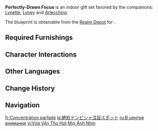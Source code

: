 {{Furnishing Infobox
|id             = 350077
|image          = Furnishing Set Perfectly-Drawn Focus Display.png
|category       = Indoor Set
|subcategory    = Gift Set
|quality        = 4
|adeptal_energy = 750
|load           = 1,784
|description    = An interior with a middle-sized stage as its centerpiece, large enough to stage a small performance.
For those new to performing, an audience too large will cause them undue nerves and affect their performance, and for seasoned masters, sometimes a show put on for one's friends brings one far more happiness than a sold-out extravaganza. As such, most performers can appreciate the lack of grandeur in this stage.
|blueprint      = Realm Depot
}}
'''Perfectly-Drawn Focus''' is an indoor gift set favored by the companions: [[Lynette]], [[Lyney]] and [[Arlecchino]]

The blueprint is obtainable from the [[Realm Depot]] for {{Item|Realm Currency|24|x=240}}.

==Required Furnishings==
{{Recipe
|type = Gift Set
|yield = 0
|Restaurant Rug: "Bathing in the Breeze" = 2
|Mallow Wood "Sturdy" Cargo Container = 1
|"Maison Cardinalice's Musical Tone" = 1
|Mallow Wood "Viewing Rites" Chair = 3
|Floral Arrangement: "Art of Contrast" = 2
|"Celebration of an Ad-Hoc Performance" = 1
|Standard Music Stand: Accurate Tuning = 1
|sort = Restaurant Rug: "Bathing in the Breeze";Mallow Wood "Sturdy" Cargo Container;"Maison Cardinalice's Musical Tone";Mallow Wood "Viewing Rites" Chair;Floral Arrangement: "Art of Contrast";"Celebration of an Ad-Hoc Performance";Standard Music Stand: Accurate Tuning
}}

==Character Interactions==
{{Gift Set Character Interactions
|character_1 = Lynette
|rewards_1   = Primogem*20;Guide to Order*2;Mora*20,000
|character_2 = Lyney
|rewards_2   = Primogem*20;Guide to Equity*2;Mora*20,000
|character_3 = Arlecchino
|rewards_3   = Primogem*20;Guide to Order*2;Mora*20,000
|set         = Perfectly-Drawn Focus
}}

==Other Languages==
{{Other Languages
|en       = Perfectly-Drawn Focus
|zhs      = 恰到好处的视线聚焦
|zhs_rm   = 
|zht      = 恰到好處的視線聚焦
|zht_rm   = 
|zh_tl    = 
|ja       = 絶妙ドンピシャ注目スポット
|ja_rm    = Zetsumyou Donpisha Chuumoku Supotto
|ja_tl    = 
|ko       = 적당한 시선 집중
|ko_rm    = 
|ko_tl    = 
|es       = Atención en su justa medida
|es_tl    = Attention in Just Measure
|fr       = Concentration parfaite
|fr_tl    = Perfect Concentration
|ru       = В центре внимания
|ru_tl    = 
|th       = จุดโฟกัสที่สมบูรณ์แบบ
|th_rm    = 
|th_tl    = 
|vi       = Vừa Vặn Thu Hút Mọi Ánh Nhìn
|vi_tl    = 
|de       = Genau richtiger Fokus
|de_tl    = Just the Right Focus
|id       = Fokus Sempurna
|id_tl    = Perfect Focus
|pt       = Foco Desenhado Perfeitamente
|pt_tl    = 
|tr       = Sadece Gösteriye Odaklan
|tr_tl    = Just Focus on the Presentation
|it       = Concentrazione perfetta
|it_tl    = Perfect Concentration
}}

==Change History==
{{Change History|4.3}}

==Navigation==
{{Furnishing Navbox/Sets|type=gift}}

[[fr:Concentration parfaite]]
[[ja:絶妙ドンピシャ注目スポット]]
[[ru:В центре внимания]]
[[vi:Vừa Vặn Thu Hút Mọi Ánh Nhìn]]